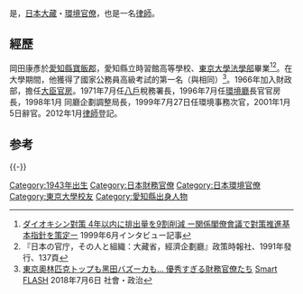 {{nihongo|'''岡田康彥'''|岡田 康彦|romaji=Okada Yasuhiko|extra={{bd|1943年|6月1日||}}}}是，[[日本|日本]][[大藏省|大藏]]・[[环境省|環境]][[官僚|官僚]]，也是一名[[律師|律師]]。

== 經歷 ==
岡田康彥於[[愛知縣|愛知縣]][[寶飯郡|寶飯郡]]，愛知縣立時習館高等學校、[[東京大學大學院法學政治學研究科·法學部|東京大學法學部]]畢業<ref>[http://www.kantei.go.jp/jp/tokino-ugoki/9906/pdf/6_50.pdf ダイオキシン對策 4年以内に排出量を9割削減 ー関係閣僚會議で對策推進基本指針を策定ー] {{Wayback|url=http://www.kantei.go.jp/jp/tokino-ugoki/9906/pdf/6_50.pdf |date=20130128233847 }} 1999年6月インタビュー記事</ref><ref name="Nihonnokancyō Ōkura，Keiko">『日本の官庁，その人と組織：大藏省，經濟企劃廳』政策時報社、1991年發行、137頁</ref>。在大學期間，他獲得了國家公務員高級考試的第一名（與{{link-ja|長野庬士|長野庬士}}相同）<ref>[https://smart-flash.jp/sociopolitics/44302/amp 東京奧林匹克トップも黑田バズーカも... 優秀すぎる財務官僚たち] [[FLASH_(照片週刊誌)|Smart FLASH]] 2018年7月6日 社會・政治</ref>。1966年加入財政部，擔任[[財務省大臣官房|大臣官房]]{{link-ja|財務官 (日本)|財務官 (日本)|財務參事官}}。1971年7月任[[八戶市|八戶]]稅務署長，1996年7月任[[环境省|環境廳]]長官官房長，1998年1月 同廳企劃調整局長，1999年7月27日任環境事務次官，2001年1月5日辭官。2012年1月[[律師|律師]]登記。

==参考==
{{refs}}
{{start box}}
{{s-gov}}
{{succession box
| title = {{Flagicon|JPN}} 環境（廳）事務次官
| before = 田中健次
| years = 1999年—2001年
| after = 環境（省）事務次官
}}
{{succession box
| title = {{Flagicon|JPN}} [[环境省|環境廳]]企劃調整局長
| before = 田中健次
| years = 1998年—1999年
| after = 太田義武
}}
{{succession box
| title = {{Flagicon|JPN}} 環境廳長官官房長
| before = 田中健次
| years = 1996年—1998年
| after = 太田義武
}}
{{end box}}
{{-}}
{{normdaten}}
{{DEFAULTSORT:Okada Yasuhiko}}
[[Category:1943年出生|Category:1943年出生]]
[[Category:日本財務官僚|Category:日本財務官僚]]
[[Category:日本環境官僚|Category:日本環境官僚]]
[[Category:東京大學校友|Category:東京大學校友]]
[[Category:愛知縣出身人物|Category:愛知縣出身人物]]